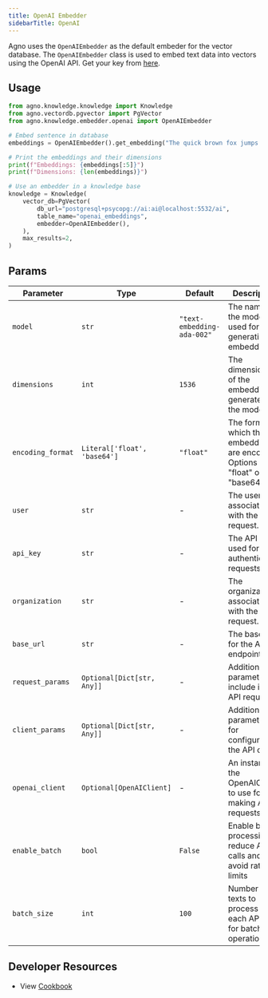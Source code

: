 ```yaml
---
title: OpenAI Embedder
sidebarTitle: OpenAI
---
```


Agno uses the `OpenAIEmbedder` as the default embeder for the vector database. The `OpenAIEmbedder` class is used to embed text data into vectors using the OpenAI API. Get your key from [here](https://platform.openai.com/api-keys).

## Usage

```python openai_embedder.py
from agno.knowledge.knowledge import Knowledge
from agno.vectordb.pgvector import PgVector
from agno.knowledge.embedder.openai import OpenAIEmbedder

# Embed sentence in database
embeddings = OpenAIEmbedder().get_embedding("The quick brown fox jumps over the lazy dog.")

# Print the embeddings and their dimensions
print(f"Embeddings: {embeddings[:5]}")
print(f"Dimensions: {len(embeddings)}")

# Use an embedder in a knowledge base
knowledge = Knowledge(
    vector_db=PgVector(
        db_url="postgresql+psycopg://ai:ai@localhost:5532/ai",
        table_name="openai_embeddings",
        embedder=OpenAIEmbedder(),
    ),
    max_results=2,
)
```

## Params

| Parameter         | Type                         | Default                    | Description                                                                      |
| ----------------- | ---------------------------- | -------------------------- | -------------------------------------------------------------------------------- |
| `model`           | `str`                        | `"text-embedding-ada-002"` | The name of the model used for generating embeddings.                            |
| `dimensions`      | `int`                        | `1536`                     | The dimensionality of the embeddings generated by the model.                     |
| `encoding_format` | `Literal['float', 'base64']` | `"float"`                  | The format in which the embeddings are encoded. Options are "float" or "base64". |
| `user`            | `str`                        | -                          | The user associated with the API request.                                        |
| `api_key`         | `str`                        | -                          | The API key used for authenticating requests.                                    |
| `organization`    | `str`                        | -                          | The organization associated with the API request.                                |
| `base_url`        | `str`                        | -                          | The base URL for the API endpoint.                                               |
| `request_params`  | `Optional[Dict[str, Any]]`   | -                          | Additional parameters to include in the API request.                             |
| `client_params`   | `Optional[Dict[str, Any]]`   | -                          | Additional parameters for configuring the API client.                            |
| `openai_client`   | `Optional[OpenAIClient]`     | -                          | An instance of the OpenAIClient to use for making API requests.                  |
| `enable_batch`            | `bool`                        | `False`                    | Enable batch processing to reduce API calls and avoid rate limits                |
| `batch_size`              | `int`                         | `100`                      | Number of texts to process in each API call for batch operations.                |

## Developer Resources
- View [Cookbook](https://github.com/agno-agi/agno/tree/main/cookbook/agent_concepts/knowledge/embedders/openai_embedder.py)
